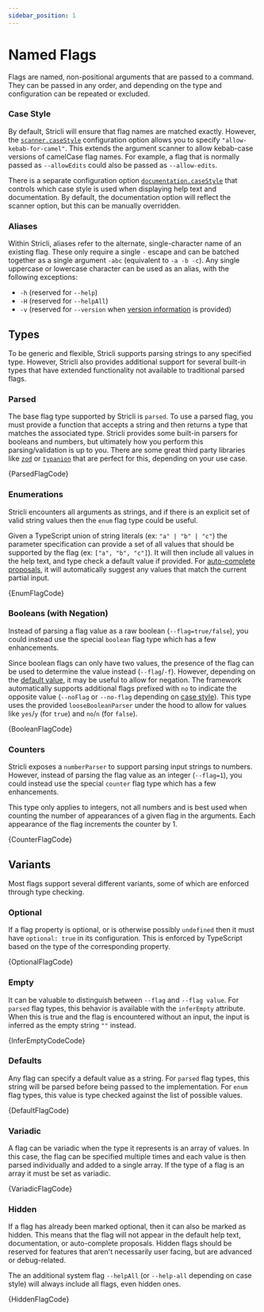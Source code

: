 ```yaml
---
sidebar_position: 1
---
```



# Named Flags

Flags are named, non-positional arguments that are passed to a command. They can be passed in any order, and depending on the type and configuration can be repeated or excluded.

### Case Style

By default, Stricli will ensure that flag names are matched exactly. However, the [`scanner.caseStyle`](../configuration.mdx#scanner-case-style) configuration option allows you to specify `"allow-kebab-for-camel"`. This extends the argument scanner to allow kebab-case versions of camelCase flag names. For example, a flag that is normally passed as `--allowEdits` could also be passed as `--allow-edits`.

There is a separate configuration option [`documentation.caseStyle`](../configuration.mdx#display-case-style) that controls which case style is used when displaying help text and documentation. By default, the documentation option will reflect the scanner option, but this can be manually overridden.

### Aliases

Within Stricli, aliases refer to the alternate, single-character name of an existing flag. These only require a single `-` escape and can be batched together as a single argument `-abc` (equivalent to `-a -b -c`). Any single uppercase or lowercase character can be used as an alias, with the following exceptions:

-   `-h` (reserved for `--help`)
-   `-H` (reserved for `--helpAll`)
-   `-v` (reserved for `--version` when [version information](../configuration.mdx#version-information) is provided)

## Types

To be generic and flexible, Stricli supports parsing strings to any specified type. However, Stricli also provides additional support for several built-in types that have extended functionality not available to traditional parsed flags.

### Parsed

The base flag type supported by Stricli is `parsed`. To use a parsed flag, you must provide a function that accepts a string and then returns a type that matches the associated type. Stricli provides some built-in parsers for booleans and numbers, but ultimately how you perform this parsing/validation is up to you. There are some great third party libraries like [`zod`](https://zod.dev/) or [`typanion`](https://mael.dev/typanion/) that are perfect for this, depending on your use case.


<StricliPlayground>{ParsedFlagCode}</StricliPlayground>

### Enumerations

Stricli encounters all arguments as strings, and if there is an explicit set of valid string values then the `enum` flag type could be useful.

Given a TypeScript union of string literals (ex: `"a" | "b" | "c"`) the parameter specification can provide a set of all values that should be supported by the flag (ex: `["a", "b", "c"]`). It will then include all values in the help text, and type check a default value if provided. For [auto-complete proposals](../shell-autocomplete.mdx), it will automatically suggest any values that match the current partial input.


<StricliPlayground>{EnumFlagCode}</StricliPlayground>

### Booleans (with Negation)

Instead of parsing a flag value as a raw boolean (`--flag=true/false`), you could instead use the special `boolean` flag type which has a few enhancements.

Since boolean flags can only have two values, the presence of the flag can be used to determine the value instead (`--flag`/`-f`). However, depending on the [default value](#defaults), it may be useful to allow for negation. The framework automatically supports additional flags prefixed with `no` to indicate the opposite value (`--noFlag` or `--no-flag` depending on [case style](#case-style)). This type uses the provided `looseBooleanParser` under the hood to allow for values like `yes`/`y` (for `true`) and `no`/`n` (for `false`).


<StricliPlayground>{BooleanFlagCode}</StricliPlayground>

### Counters

Stricli exposes a `numberParser` to support parsing input strings to numbers. However, instead of parsing the flag value as an integer (`--flag=1`), you could instead use the special `counter` flag type which has a few enhancements.

This type only applies to integers, not all numbers and is best used when counting the number of appearances of a given flag in the arguments. Each appearance of the flag increments the counter by 1.


<StricliPlayground>{CounterFlagCode}</StricliPlayground>

## Variants

Most flags support several different variants, some of which are enforced through type checking.

### Optional

If a flag property is optional, or is otherwise possibly `undefined` then it must have `optional: true` in its configuration. This is enforced by TypeScript based on the type of the corresponding property.


<StricliPlayground>{OptionalFlagCode}</StricliPlayground>

### Empty

It can be valuable to distinguish between `--flag` and `--flag value`. For `parsed` flag types, this behavior is available with the `inferEmpty` attribute. When this is true and the flag is encountered without an input, the input is inferred as the empty string `""` instead.


<StricliPlayground>{InferEmptyCodeCode}</StricliPlayground>

### Defaults

Any flag can specify a default value as a string. For `parsed` flag types, this string will be parsed before being passed to the implementation. For `enum` flag types, this value is type checked against the list of possible values.


<StricliPlayground>{DefaultFlagCode}</StricliPlayground>

### Variadic

A flag can be variadic when the type it represents is an array of values. In this case, the flag can be specified multiple times and each value is then parsed individually and added to a single array. If the type of a flag is an array it must be set as variadic.


<StricliPlayground>{VariadicFlagCode}</StricliPlayground>

### Hidden

If a flag has already been marked optional, then it can also be marked as hidden. This means that the flag will not appear in the default help text, documentation, or auto-complete proposals. Hidden flags should be reserved for features that aren't necessarily user facing, but are advanced or debug-related.

The an additional system flag `--helpAll` (or `--help-all` depending on case style) will always include all flags, even hidden ones.


<StricliPlayground>{HiddenFlagCode}</StricliPlayground>
